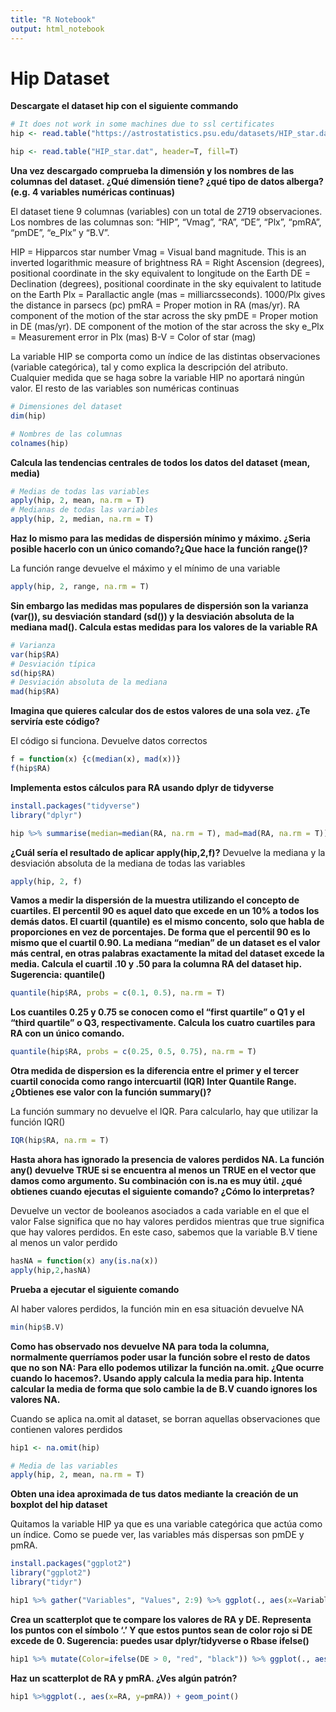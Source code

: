 ```yaml
---
title: "R Notebook"
output: html_notebook
---
```


# Hip Dataset

**Descargate el  dataset hip con el siguiente commando**

```r
# It does not work in some machines due to ssl certificates
hip <- read.table("https://astrostatistics.psu.edu/datasets/HIP_star.dat", header=T, fill=T)

hip <- read.table("HIP_star.dat", header=T, fill=T)
```

**Una vez descargado comprueba la dimensión y los nombres de las columnas del dataset. ¿Qué dimensión tiene? ¿qué tipo de datos alberga? (e.g. 4 variables numéricas continuas)**

El dataset tiene 9 columnas (variables) con un total de 2719 observaciones. Los nombres de las columnas son: "HIP", "Vmag", "RA", "DE", "Plx", "pmRA", "pmDE", "e_Plx" y "B.V".

HIP = Hipparcos star number
Vmag = Visual band magnitude.  This is an inverted logarithmic measure of brightness 
RA = Right Ascension (degrees), positional coordinate in the sky equivalent to longitude on the Earth
DE = Declination (degrees), positional coordinate in the sky equivalent to latitude on the Earth
Plx = Parallactic angle (mas = milliarcsseconds).  1000/Plx gives the distance in parsecs (pc)
pmRA = Proper motion in RA (mas/yr).  RA component of the motion of the star across the sky 
pmDE = Proper motion in DE (mas/yr). DE component of the motion of the star across the sky
e_Plx = Measurement error in Plx (mas)
B-V = Color of star (mag)

La variable HIP se comporta como un índice de las distintas observaciones (variable categórica), tal y como explica la descripción del atributo. Cualquier medida que se haga sobre la variable HIP no aportará ningún valor. El resto de las variables son numéricas continuas


```r
# Dimensiones del dataset
dim(hip)

# Nombres de las columnas
colnames(hip)
```


**Calcula las tendencias centrales de todos los datos del dataset (mean, media)**

```r
# Medias de todas las variables
apply(hip, 2, mean, na.rm = T)
# Medianas de todas las variables
apply(hip, 2, median, na.rm = T)
```

**Haz lo mismo para las medidas de dispersión mínimo y máximo. ¿Seria posible hacerlo con un único comando?¿Que hace la función range()?**

La función range devuelve el máximo y el mínimo de una variable

```r
apply(hip, 2, range, na.rm = T)
```

**Sin embargo las medidas mas populares de dispersión son la varianza (var()), su desviación standard (sd()) y la desviación absoluta de la mediana mad(). Calcula estas medidas para los valores de la variable RA**

```r
# Varianza
var(hip$RA)
# Desviación típica
sd(hip$RA)
# Desviación absoluta de la mediana
mad(hip$RA)
```


**Imagina que quieres calcular dos de estos valores de una sola vez. ¿Te serviría este código?**

El código si funciona. Devuelve datos correctos

```r
f = function(x) {c(median(x), mad(x))}
f(hip$RA)
```

**Implementa estos cálculos para RA usando dplyr de tidyverse**

```r
install.packages("tidyverse")
library("dplyr")
```

```r
hip %>% summarise(median=median(RA, na.rm = T), mad=mad(RA, na.rm = T))
```

**¿Cuál sería el resultado de aplicar apply(hip,2,f)?**
Devuelve la mediana y la desviación absoluta de la mediana de todas las variables


```r
apply(hip, 2, f)
```

**Vamos a medir la dispersión de la muestra utilizando el concepto de cuartiles. El percentil 90 es aquel dato que excede en un 10% a todos los demás datos. El cuartil (quantile) es el mismo concento, solo que habla de proporciones en vez de porcentajes. De forma que el percentil 90 es lo mismo que el cuartil 0.90. La mediana “median” de un dataset es el valor más central, en otras palabras exactamente la mitad del dataset excede la media. Calcula el cuartil .10 y .50 para la columna RA del dataset hip. Sugerencia: quantile()**

```r
quantile(hip$RA, probs = c(0.1, 0.5), na.rm = T)
```

**Los cuantiles 0.25 y 0.75 se conocen como el  “first quartile” o Q1 y el “third quartile” o Q3, respectivamente. Calcula los cuatro cuartiles para RA con un único comando.**

```r
quantile(hip$RA, probs = c(0.25, 0.5, 0.75), na.rm = T)
```


**Otra medida de dispersion es la diferencia entre el primer y el tercer cuartil conocida como rango intercuartil (IQR) Inter Quantile Range. ¿Obtienes ese valor con la función summary()?**

La función summary no devuelve el IQR. Para calcularlo, hay que utilizar la función IQR()

```r
IQR(hip$RA, na.rm = T)
```


**Hasta ahora has ignorado la presencia de  valores perdidos NA. La función any() devuelve TRUE si se encuentra al menos un TRUE en el vector que damos como argumento. Su combinación con is.na es muy útil. ¿qué obtienes cuando ejecutas el siguiente comando? ¿Cómo lo interpretas?**

Devuelve un vector de booleanos asociados a cada variable en el que el valor False significa que no hay valores perdidos mientras que true significa que hay valores perdidos.
En este caso, sabemos que la variable B.V tiene al menos un valor perdido

```r
hasNA = function(x) any(is.na(x)) 
apply(hip,2,hasNA)
```

**Prueba a ejecutar el siguiente comando**

Al haber valores perdidos, la función min en esa situación devuelve NA

```r
min(hip$B.V)
```



**Como has observado  nos devuelve NA para toda la columna,  normalmente querríamos poder usar la función sobre el resto de datos que no son NA: Para ello podemos utilizar la función na.omit. ¿Que ocurre cuando lo hacemos?. Usando apply calcula la media para hip. Intenta calcular la media de forma que solo cambie la de B.V cuando ignores los valores NA.**

Cuando se aplica na.omit al dataset, se borran aquellas observaciones que contienen valores perdidos


```r
hip1 <- na.omit(hip)

# Media de las variables
apply(hip, 2, mean, na.rm = T)
```

**Obten una idea aproximada de tus datos mediante la creación de un boxplot del hip dataset**

Quitamos la variable HIP ya que es una variable categórica que actúa como un índice. Como se puede ver, las variables más dispersas son pmDE y pmRA.

```r
install.packages("ggplot2")
library("ggplot2")
library("tidyr")

hip1 %>% gather("Variables", "Values", 2:9) %>% ggplot(., aes(x=Variables, y=Values)) + geom_boxplot(outlier.colour = NULL)
```


**Crea un scatterplot que te compare los valores de RA y DE. Representa los puntos con el símbolo ‘.’ Y que estos puntos sean de color rojo si DE excede de 0. Sugerencia: puedes usar dplyr/tidyverse o Rbase ifelse()**


```r
hip1 %>% mutate(Color=ifelse(DE > 0, "red", "black")) %>% ggplot(., aes(x=RA, y=DE)) + geom_point(aes(color = Color)) + scale_color_manual(values = c("red" = "red", "black" = "black"))
```


**Haz un scatterplot de RA y pmRA. ¿Ves algún patrón?**

```r
hip1 %>%ggplot(., aes(x=RA, y=pmRA)) + geom_point()
```





